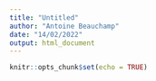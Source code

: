 ```yaml
---
title: "Untitled"
author: "Antoine Beauchamp"
date: "14/02/2022"
output: html_document
---
```


```r
knitr::opts_chunk$set(echo = TRUE)
```


